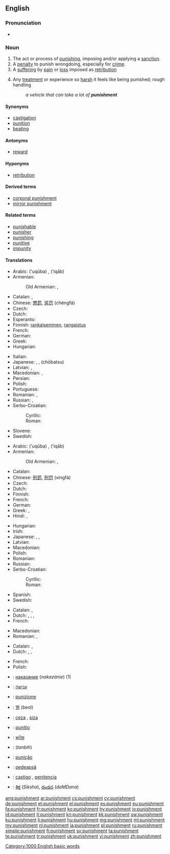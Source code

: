{{wikipedia}}
==English==

===Pronunciation===
* {{audio|en-us-punishment.ogg|Audio (US)}}

===Noun===
{{en-noun}}

# The act or process of [[punish]]ing, imposing and/or applying a [[sanction]].
# A [[penalty]] to punish wrongdoing, especially for [[crime]].
# A [[suffering]] by [[pain]] or [[loss]] imposed as [[retribution]]
# {{figuratively}} Any [[treatment]] or experience so [[harsh]] it feels like being punished; rough handling
#: ''a vehicle that can take a lot of '''punishment'''''

====Synonyms====
* [[castigation]]
* [[punition]]
* [[beating]]

====Antonyms====
* [[reward]]

====Hyponyms====
* [[retribution]]

====Derived terms====
* [[corporal punishment]]
* [[mirror punishment]]

====Related terms====
* [[punishable]]
* [[punisher]]
* [[punishing]]
* [[punitive]]
* [[impunity]]

====Translations====
{{trans-top|the act of punishing}}
* Arabic: {{Arab|[[عقوبة]]}} (ʻuqūba) {{f}}, {{Arab|[[عقاب]]}} (ʻiqāb) {{m}}
* Armenian: {{t-|hy|պատիժ|tr=patiž}}
*: Old Armenian: {{tø|xcl|պատիժ|tr=patiž|sc=Armn|xs=Old Armenian}}, {{tø|xcl|պատուհաս|tr=patuhas|sc=Armn|xs=Old Armenian}}
* Catalan: {{t|ca|punició|f}}, {{t|ca|puniment|m}}
* Chinese: [[懲罰]], [[惩罚]] (chéngfá)
* Czech: {{t|cs|trest|m}}
* Dutch: {{t|nl|bestraffing|f}}
* Esperanto: {{t-|eo|puno|xs=Esperanto}}
* Finnish: [[rankaiseminen]], [[rangaistus]]
* French: {{t+|fr|punition|f}}
* German: {{t+|de|Strafe|f}}
* Greek: {{t+|el|τιμωρία}}
* Hungarian: {{t+|hu|büntetés}}
{{trans-mid}}
* Italian: {{t|it|punizione|f}}
* Japanese: {{t+|ja|罰|tr=[[ばつ]], batsu}}, {{Jpan|[[懲罰]]}}, {{Jpan|[[ちょうばつ]]}} (chōbatsu)
* Latvian: {{t-|lv|sods|m|xs=Latvian}}, {{t-|lv|sodīšana|f|xs=Latvian}}
* Macedonian: {{t-|mk|казна|f|tr=kázna}},  {{t|mk|казнување|n|tr=kaznúvanje}}
* Persian: {{t|fa|گوشمالی دادن|tr=guŝmāli dādan|xs=Persian}}
* Polish: {{t|pl|karanie|n}}
* Portuguese: {{t|pt|punição}}
* Romanian: {{t|ro|pedepsire|f}}, {{t|ro|pedeapsă|f}}
* Russian: {{t+|ru|наказание|n|tr=nakazánije}}, {{t+|ru|кара|f|tr=kára}}
* Serbo-Croatian:
*: Cyrillic: {{t|sh|казна|f|alt=ка̏зна}}
*: Roman: {{t|sh|kazna|f|alt=kȁzna}}
* Slovene: {{t+|sl|kazen|n}}
* Swedish: {{t+|sv|straff|n}}
{{trans-bottom}}

{{trans-top|penalty for wrongdoing}}
* Arabic: {{Arab|[[عقوبة]]}} (ʻuqūba) {{f}}, {{Arab|[[عقاب]]}} (ʻiqāb) {{m}}
* Armenian: {{t-|hy|պատիժ|tr=patiž}}
*: Old Armenian: {{tø|xcl|պատիժ|tr=patiž|sc=Armn|xs=Old Armenian}}, {{tø|xcl|պատուհաս|tr=patuhas|sc=Armn|xs=Old Armenian}}
* Catalan: {{t|ca|càstig|m}}
* Chinese: [[刑罰]], [[刑罚]] (xíngfá)
* Czech: {{t-|cs|trest|m}}
* Dutch: {{t+|nl|straf|m|f}}
* Finnish: {{t-|fi|rangaistus}}
* French: {{t+|fr|punition|f}}
* German: {{t+|de|Bestrafung|f}}
* Greek: {{t+|el|τιμωρία}}, {{t+|el|ποινή}}
* Hindi: {{t|hi|दण्ड|tr=daṇḍ|sc=Deva}}, {{t|hi|सज़ा|tr=sazā|sc=Deva}}
{{trans-mid}}
* Hungarian: {{t+|hu|büntetés}}
* Irish: {{t|ga|pionós|m}}
* Japanese: {{t+|ja|罰|tr=[[ばつ]], batsu}}, {{t-|ja|刑罰|tr=keibatsu}}, {{t|ja|処罰|tr=shobatsu}}
* Latvian: {{t-|lv|sods|m|xs=Latvian}}
* Macedonian: {{t-|mk|казна|f|tr=kázna}}
* Polish: {{t+|pl|kara|f}}
* Romanian: {{t|ro|pedeapsă|f}}
* Russian: {{t+|ru|наказание|n|tr=nakazánije}}
* Serbo-Croatian:
*: Cyrillic: {{t|sh|казна|f|alt=ка̏зна}}
*: Roman: {{t|sh|kazna|f|alt=kȁzna}}
* Spanish: {{t+|es|castigo|m}}
* Swedish: {{t+|sv|straff|n}}
{{trans-bottom}}

{{trans-top|suffering imposed as retribution}}
* Catalan: {{t|ca|punició|f}}, {{t|ca|puniment|m}}
* Dutch: {{t-|nl|afstraffing|f}},  {{t|nl|boetedoening|f}},  {{t-|nl|vergelding|f}},  {{t+|nl|boete|m|f}}
* French: {{t+|fr|punition|f}}
{{trans-mid}}
* Macedonian: {{t-|mk|казна|f|tr=kázna}}
* Romanian: {{t|ro|penalizare}}, {{t|ro|pedeapsă punitivă|f}}
{{trans-bottom}}

{{trans-top|harsh treatment or experience}}
* Catalan: {{t|ca|punició|f}}, {{t|ca|puniment|m}}
* Dutch: {{t-|nl|afstraffing|f}}, {{t|nl|beproeving|f}},  {{t-|nl|vergelding|f}}
{{trans-mid}}
* French: {{t+|fr|punition|f}}
* Polish: {{t|pl|wycisk|m}}
{{trans-bottom}}

{{checktrans-top}}
* {{ttbc|bg}}: [[наказание]] (''nakazánie'') {{n}} (1)
* {{ttbc|he}}: [[ענישה]] {{f}}
* {{ttbc|it}}: [[punizione]] {{f}}
* {{ttbc|ko}}: [[벌]] (beol)
* {{ttbc|ku}}: [[ceza]] {{m}}, [[siza]] {{m}}
* {{ttbc|la}}: [[punitio]] {{f}}
* {{ttbc|ang}}: [[wite|wīte]] {{n}}
* {{ttbc|fa}}: {{fa-Arab|[[تنبیه]]}} (''tanbih'')
* {{ttbc|pt}}: [[punição]] {{f}}
* {{ttbc|ro}}: [[pedeapsă]] {{f}}
* {{ttbc|es}}: [[castigo]] {{m}}, [[penitencia]] {{f}}
* {{ttbc|te}}: [[శిక్ష]] (''Siksha''), [[దండన]] (''daMDana'')
{{trans-bottom}}

[[Category:1000 English basic words]]

[[ang:punishment]]
[[ar:punishment]]
[[cs:punishment]]
[[cy:punishment]]
[[de:punishment]]
[[et:punishment]]
[[el:punishment]]
[[es:punishment]]
[[eu:punishment]]
[[fa:punishment]]
[[fr:punishment]]
[[ko:punishment]]
[[hy:punishment]]
[[io:punishment]]
[[id:punishment]]
[[it:punishment]]
[[kn:punishment]]
[[kk:punishment]]
[[sw:punishment]]
[[ku:punishment]]
[[li:punishment]]
[[hu:punishment]]
[[mg:punishment]]
[[ml:punishment]]
[[my:punishment]]
[[nl:punishment]]
[[ja:punishment]]
[[pl:punishment]]
[[ru:punishment]]
[[simple:punishment]]
[[fi:punishment]]
[[sv:punishment]]
[[ta:punishment]]
[[te:punishment]]
[[tr:punishment]]
[[uk:punishment]]
[[vi:punishment]]
[[zh:punishment]]